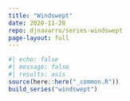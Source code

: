 ```yaml
---
title: "Windswept"
date: 2020-11-28
repo: djnavarro/series-windswept
page-layout: full
---
```

   
::: {.grid}
  
```r
#| echo: false
#| message: false
#| results: asis
source(here::here("_common.R"))
build_series("windswept")
```
   
:::
   
